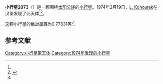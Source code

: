 {{Infobox planet
| bgcolour = #FFFFC0
| name = 2073 Janacek
| symbol = 
| image = 
| caption = 
| discovery = yes
| discovery_ref = 
| discoverer = [[柯侯德|L. Kohoutek]]
| discovery_site = [[汉堡|汉堡]] 
| discovered = 1974年2月19日
| designations = yes
| mp_name = 
| named_after = [[莱奥什·雅纳切克|莱奥什·雅纳切克]]
| alt_names = 1974 DK/ 1972 TQ1 / 1972 TU6
| mp_category = [[主带小行星|主带小行星]]
| orbit_ref = <ref name="a">[http://ssd.jpl.nasa.gov/sbdb.cgi?sstr=2073 2073 Janacek] {{Wayback|url=http://ssd.jpl.nasa.gov/sbdb.cgi?sstr=2073 |date=20200820022701 }}，小行星數據庫瀏覽器（JPL Small-Body Database Browser）－[[美国国家航空航天局|美国国家航空航天局]]喷气推进实验室</ref>
| epoch = 2456400.5 (2013年4月18日更新)
| aphelion = {{convert|3.0231813|AU|km|3|abbr=on|lk=out}}
| perihelion = {{convert|2.4083855|AU|km|3|abbr=on}}
| semimajor = {{convert|2.7157834|AU|km|3|abbr=on}}
| eccentricity = 0.1131894
| period = 1634.711537 [[日|日]]<br />4.48[[儒略年|儒略年]]
| avg_speed = 
| inclination = 2.96512
| asc_node = 85.05070
| mean_anomaly = 
| arg_peri = 0.77831
| satellites = 
| physical_characteristics = yes
| dimensions = 
| mass = 
| density = 
| surface_grav = 
| escape_velocity = 
| sidereal_day = 
| axial_tilt = 
| pole_ecliptic_lat = 
| pole_ecliptic_lon = 
| albedo = 
| temperatures= 
| temp_name1 = 
| mean_temp_1 = 
| max_temp_1 = 
| temp_name2 = 
| max_temp_2 = 
| spectral_type = 
| abs_magnitude = 0.77831
}}

'''小行星2073'''（{{lang-en|2073 Janacek}}）是一颗围绕[[太阳|太阳]][[公转|公转]]的[[小行星|小行星]]。1974年2月19日，[[L._Kohoutek|L. Kohoutek]]在汉堡发现了此天体<ref name="a" /><ref>{{cite news|title=小行星列表|url=http://cfa-www.harvard.edu/iau/lists/NumberedMPs.txt|accessdate=2013-07-08|newspaper=哈佛大学|archive-date=2008-05-17|archive-url=https://web.archive.org/web/20080517010638/http://cfa-www.harvard.edu/iau/lists/NumberedMPs.txt|dead-url=no}}</ref>。

这颗小行星的[[绝对星等|绝对星等]]为0.77831等<ref name="a" />。

==参考文献==
{{reflist}}
{{Minor Planet Number|[[小行星2072|小行星2072]]|[[小行星2074|小行星2074]]}}

{{小天体}}

[[Category:小行星带天体|Category:小行星带天体]]
[[Category:1974年发现的小行星|Category:1974年发现的小行星]]

{{asteroid-stub}}